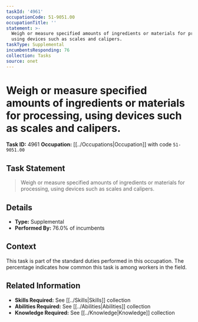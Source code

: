 ```yaml
---
taskId: '4961'
occupationCode: 51-9051.00
occupationTitle: ''
statement: >-
  Weigh or measure specified amounts of ingredients or materials for processing,
  using devices such as scales and calipers.
taskType: Supplemental
incumbentsResponding: 76
collection: Tasks
source: onet
---
```

# Weigh or measure specified amounts of ingredients or materials for processing, using devices such as scales and calipers.

**Task ID:** 4961
**Occupation:** [[../Occupations|Occupation]] with code `51-9051.00`

## Task Statement

> Weigh or measure specified amounts of ingredients or materials for processing, using devices such as scales and calipers.

## Details

- **Type:** Supplemental
- **Performed By:** 76.0% of incumbents

## Context

This task is part of the standard duties performed in this occupation. The percentage indicates how common this task is among workers in the field.

## Related Information

- **Skills Required:** See [[../Skills|Skills]] collection
- **Abilities Required:** See [[../Abilities|Abilities]] collection
- **Knowledge Required:** See [[../Knowledge|Knowledge]] collection
